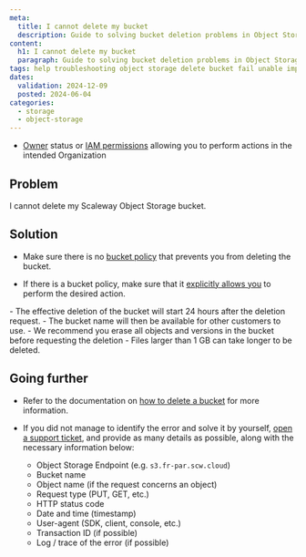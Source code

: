 ```yaml
---
meta:
  title: I cannot delete my bucket
  description: Guide to solving bucket deletion problems in Object Storage.
content:
  h1: I cannot delete my bucket
  paragraph: Guide to solving bucket deletion problems in Object Storage.
tags: help troubleshooting object storage delete bucket fail unable impossible
dates:
  validation: 2024-12-09
  posted: 2024-06-04
categories:
  - storage
  - object-storage
---
```


<Macro id="requirements" />

- [Owner](/identity-and-access-management/iam/concepts/#owner) status or [IAM permissions](/identity-and-access-management/iam/concepts/#permission) allowing you to perform actions in the intended Organization

## Problem

I cannot delete my Scaleway Object Storage bucket.

## Solution

- Make sure there is no [bucket policy](/storage/object/concepts/#bucket-policy) that prevents you from deleting the bucket.

- If there is a bucket policy, make sure that it [explicitly allows you](/storage/object/api-cli/bucket-policy/) to perform the desired action.

<Message type="note">
- The effective deletion of the bucket will start 24 hours after the deletion request.
- The bucket name will then be available for other customers to use.
- We recommend you erase all objects and versions in the bucket before requesting the deletion
- Files larger than 1 GB can take longer to be deleted.
</Message>

## Going further

- Refer to the documentation on [how to delete a bucket](/storage/object/how-to/delete-a-bucket/) for more information.

- If you did not manage to identify the error and solve it by yourself, [open a support ticket](/console/account/how-to/open-a-support-ticket/), and provide as many details as possible, along with the necessary information below:
    - Object Storage Endpoint (e.g. `s3.fr-par.scw.cloud`)
    - Bucket name
    - Object name (if the request concerns an object)
    - Request type (PUT, GET, etc.)
    - HTTP status code
    - Date and time (timestamp)
    - User-agent (SDK, client, console, etc.)
    - Transaction ID (if possible)
    - Log / trace of the error (if possible)